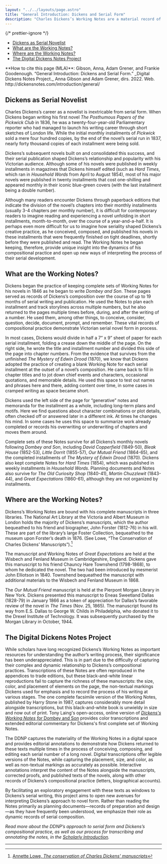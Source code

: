 ```yaml
---
layout: "../../layouts/page.astro"
title: "General Introduction: Dickens and Serial Form"
description: "Charles Dickens’s Working Notes are a material record of the dynamics of Victorian serial novel form and provide insight into his creative process as his career developed."
---
```



{/* prettier-ignore */}
<TOC>
  - [Dickens as Serial Novelist](#dickens-as-serial-novelist)
  - [What are the Working Notes?](#what-are-the-working-notes)
  - [Where are the Working Notes?](#where-are-the-working-notes)
  - [The Digital Dickens Notes Project](#the-digital-dickens-notes-project)
</TOC>

<HowToCite>
  **How to cite this page (MLA)**: Gibson, Anna, Adam Grener, and Frankie
  Goodenough. “General Introduction: Dickens and Serial Form.” _Digital Dickens
  Notes Project._ Anna Gibson and Adam Grener, dirs. 2022. Web.
  http://dickensnotes.com/introduction/general/
</HowToCite>

## Dickens as Serial Novelist

Charles Dickens’s career as a novelist is inextricable from serial form. When Dickens began writing his first novel _The Posthumous Papers of the Pickwick Club_ in 1836, he was a twenty-four-year-old Parliamentary reporter who had managed to launch his writing career through short sketches of London life. While the initial monthly installments of _Pickwick_ sold a mere four hundred copies, by the end of the novel’s serial run in 1837, nearly forty thousand copies of each installment were being sold.

<ImageWithCaption
  src="/images/introduction/Household_Words_HT.webp"
  alt="Hard Times in Household Words, 1854"
  caption="Hard Times in Household Words, 1854"
/>

Dickens’s subsequent novels built on and consolidated this success, and their serial publication shaped Dickens’s relationship and popularity with his Victorian audience. Although some of his novels were published in weekly installments in magazines that Dickens himself edited (such as _Hard Times_, which ran in _Household Words_ from April to August 1854), most of his major novels were published in twenty installments that cost one-shilling and appeared monthly in their iconic blue-green covers (with the last installment being a double number).

<ImageWithCaption
  src="https://upload.wikimedia.org/wikipedia/commons/0/02/Dombeyson_serial_cover.jpg"
  alt="Dombey & Son fifth installment cover"
  caption="Dombey & Son No. V (Feb 1847)"
/>

Although many readers encounter Dickens through paperback editions that indicate the division of the novel’s chapters into their monthly installments (usually 3-4 chapters per monthly number), it is difficult for contemporary readers to imagine reading and experiencing a novel unfolding in short installments, month-to-month, over the course of a year-and-a-half. It is perhaps even more difficult for us to imagine how seriality shaped Dickens’s creative practice, as he conceived, composed, and published his novels in these installments that were frequently finished on tight deadlines, shortly before they were published and read. The Working Notes he began keeping, therefore, provide unique insight into the dynamics of his compositional practice and open up new ways of interpreting the process of their serial development.

## What are the Working Notes?

<ImageWithCaption
  src="/images/introduction/Little_Dorritt_MS_W4.webp"
  alt="Working Note manuscript image for Little Dorrit number 4"
  caption="Working Note for Little Dorrit No. 4, © Victoria & Albert Museum, London"
  isVA={true}
/>

Dickens began the practice of keeping complete sets of Working Notes for his novels in 1846 as he began to write _Dombey and Son_. These pages served as records of Dickens’s composition over the course of up to 19 months of serial writing and publication. He used the Notes to plan each installment and track storylines across multiple numbers, but he also returned to the pages multiple times before, during, and after the writing of a number. He used them, among other things, to conceive, consider, question, decide, document, prompt, and remember. These vital records of compositional practice demonstrate Victorian serial novel form in process.

In most cases, Dickens would divide in half a 7” x 9” sheet of paper for each serial installment, folding a crease down the middle of the page. On the right side, he wrote the title and installment number and divided this side of the page into chapter numbers. From the evidence that survives from the unfinished _The Mystery of Edwin Drood_ (1870), we know that Dickens adopted the practice of creating a blank Working Note for each serial installment at the outset of a novel’s composition. He came back to fill in chapter titles and to jot down chief events and characters, occasional quotations, and memorable details. He used this space to test out names and phrases here and there, adding content over time, in some cases in cramped writing as space became short.

<ImageWithCaption
  src="/images/introduction/Edwin_Drood_MS5_WN5.webp"
  alt="Unfinished Working Note for The Mystery of Edwin Drood"
  caption="Unfinished Working Note for The Mystery of Edwin Drood No. 6, © Victoria & Albert Museum, London"
  isVA={true}
/>

Dickens used the left side of the page for “generative” notes and memoranda for the installment as a whole, including long-term plans and motifs. Here we find questions about character combinations or plot details, often checked off or answered later in a different ink. At times he changes his mind. In some cases he uses this space to summarize work already completed or records his overwriting or underwriting of chapters and moves them around.

Complete sets of these Notes survive for all Dickens’s monthly novels following _Dombey and Son_, including _David Copperfield_ (1849-50), _Bleak House_ (1852-53), _Little Dorrit_ (1855-57), _Our Mutual Friend_ (1864-65), and the completed installments of _The Mystery of Edwin Drood_ (1870). Dickens also kept complete Notes for _Hard Times_ (1854), which was published in weekly installments in _Household Words_. Planning documents and Notes also survive for _The Old Curiosity Shop_ (1840-41), _Martin Chuzzlewit_ (1843-44), and _Great Expectations_ (1860-61), although they are not organized by installments.

## Where are the Working Notes?

Dickens’s Working Notes are bound with his complete manuscripts in three libraries. The National Art Library at the Victoria and Albert Museum in London holds the majority of Dickens’s manuscripts, which the author bequeathed to his friend and biographer, John Forster (1812-76) in his will. These are part of the library’s large Foster Collection, bequeathed to the museum upon Forster’s death in 1876. (See Lowe, “The Conservation of Charles Dickens’ Manuscripts”).[^1]

<ImageWithCaption
  src="/images/introduction/Working_in_the_NAL.webp"
  alt="Working with the Dickens manuscripts at The National Art Library"
  caption="The National Art Library at the Victoria & Albert Museum in London, Photo by Anna Gibson"
/>

The manuscript and Working Notes of _Great Expectations_ are held at the Wisbech and Fenland Museum in Cambridgeshire, England. Dickens gave this manuscript to his friend Chauncy Hare Townshend (1798-1868), to whom he dedicated the novel. The two had been introduced by mesmerist John Elliotson in 1840. Townshend bequeathed the manuscript with additional materials to the Wisbech and Fenland Museum in 1868.

<ImageWithCaption
  src="/images/introduction/Our_Mutual_Friend_manuscript.webp"
  alt="Page of the Our Mutual Friend manuscript"
  caption="Our Mutual Friend manuscript, courtesy of the Pierpont Morgan Library (MA 1202-1203)"
/>

The _Our Mutual Friend_ manuscript is held at the Pierpont Morgan Library in New York. Dickens presented this manuscript to Eneas Sweetland Dallas (1828-79) in January 1866 as a token of appreciation for Dallas’s favorable review of the novel in _The Times_ (Nov. 25, 1865). The manuscript found its way from E.S. Dallas to George W. Childs in Philadelphia, who donated it to the Drexel Institute of Technology. It was subsequently purchased by the Morgan Library in October, 1944.

## The Digital Dickens Notes Project

While scholars have long recognized Dickens’s Working Notes as important resources for understanding the author’s writing process, their significance has been underappreciated. This is in part due to the difficulty of capturing their complex and dynamic relationship to Dickens’s compositional practices. Transcriptions of these Notes are often reproduced in the appendices to trade editions, but these black-and-white linear reproductions fail to capture the richness of these manuscripts: the size, color, and placement of elements on the page, the non-textual markings Dickens used for emphasis and to record the process of his writing at various stages. The one complete facsimile version of the Working Notes, published by Harry Stone in 1987, captures considerably more detail alongside transcriptions, but this black-and-white book is unwieldy in size and now out of print. Tony Laing's open-access, online version of [_Dickens's Working Notes for_ Dombey and Son](https://library.oapen.org/handle/20.500.12657/30825) provides color transcriptions and extended editorial commentary for Dickens's first complete set of Working Notes.

The DDNP captures the materiality of the Working Notes in a digital space and provides editorial annotations to demonstrate how Dickens returned to these texts multiple times in the process of conceiving, composing, and editing each serial number of a long novel. Digital transcriptions offer legible versions of the Notes, while capturing the placement, size, and color, as well as non-textual markings as accurately as possible. Interactive annotations interpret the content of the Notes alongside the manuscripts, corrected proofs, and published texts of the novels, along with other records of Dickens’s compositional practice (letters, biographical accounts).

<ImageWithCaption
  src="/images/introduction/General_comparison.webp"
  alt="Side-by-side comparison of the image of a Working Note from Bleak House with the DDNP transcription"
  caption="(Top) Image of the manuscript for Working Note for Bleak House XI © Victoria & Albert Museum, London, (Bottom) The DDNP offers a legible transcription of the Note while communicating its spatial and visual properties'"
  isVA={true}
/>

By facilitating an exploratory engagement with these texts as windows to Dickens’s serial writing, this project aims to open new avenues for interpreting Dickens’s approach to novel form. Rather than reading the Notes primarily as planning documents—records of preparation and design—as they have frequently been understood, we emphasize their role as dynamic records of serial composition.

_Read more about the DDNP’s approach to serial form and Dickens’s compositional practice, as well as our process for transcribing and annotating the notes, in the [Scholarly Introduction](https://www.dickensnotes.com/introduction/scholarly/)._

---

[^1]: [Annette Lowe, _The conservation of Charles Dickens' manuscripts_](http://www.vam.ac.uk/content/journals/conservation-journal/issue-09/the-conservation-of-charles-dickens-manuscripts/)
